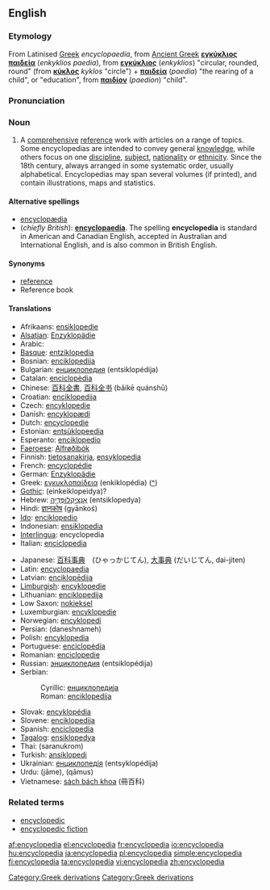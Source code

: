 {{wikipedia}}
==English==
===Etymology===
[[Category:Greek derivations]]
From Latinised [[Greek]] ''encyclopaedia'', from [[Ancient Greek]] 
'''[[εγκύκλιος παιδεία]]''' (''enkyklios paedia''), from '''[[εγκύκλιος]]''' 
(''enkyklios'') "circular, rounded, round" (from '''[[κύκλος]]''' ''kyklos'' "circle") + '''[[παιδεία]]''' (''paedia'') "the rearing of a child", or "education", from '''[[παιδίον]]''' (''paedion'') "child".

===Pronunciation===
{{ipacregion|Canada}} {{ipac|ənˌsaɪkləˈpidiə|en-ca-synth-encyclopedia.ogg|CA synth}}

===Noun===
{{en-noun}}

# A [[comprehensive]] [[reference]] work with articles on a range of topics. Some encyclopedias are intended to convey general [[knowledge]], while others focus on one [[discipline]], [[subject]], [[nationality]] or [[ethnicity]]. Since the 18th century, always arranged in some systematic order, usually alphabetical. Encyclopedias may span several volumes (if printed), and contain illustrations, maps and statistics.

====Alternative spellings====
*[[encyclopædia]]
*(''chiefly British''): '''[[encyclopaedia]]'''. The spelling '''encyclopedia''' is standard in American and Canadian English, accepted in Australian and International English, and is also common in British English.

====Synonyms====
* [[reference]]
* Reference book

====Translations====
{{top}}
*Afrikaans: [[ensiklopedie]]
*[[Alsatian]]: [[Enzyklopädie]]
*Arabic: {{ARchar|[[موسوعة]]}} {{Unicode|(mausú:ʕa)}} {{f}}
*[[Basque]]: [[entziklopedia]]
*Bosnian: [[enciklopedija#Bosnian|enciklopedija]] {{f}}
*Bulgarian: [[енциклопедия]] (entsiklopédija) {{f}}
*Catalan: [[enciclopèdia]]
*Chinese: [[百科全書]], [[百科全书]] (bǎikē quánshū)
*Croatian: [[enciklopedija#Croatian|enciklopedija]] {{f}}
*Czech: [[encyklopedie]]
*Danish: [[encyklopædi]]
*Dutch: [[encyclopedie]] {{m}}
*Estonian: [[entsüklopeedia]]
*Esperanto: [[enciklopedio]]
*[[Faeroese]]: [[Alfrøðibók]]
*Finnish: [[tietosanakirja]], [[ensyklopedia]]
*French: [[encyclopédie]] {{f}}
*German: [[Enzyklopädie]] {{f}}
*Greek: [[εγκυκλοπαίδεια]] (enkiklopédia) ([[:el:εγκυκλοπαδεια|^]])
*[[Gothic]]: (einkeiklopeidya)?
*Hebrew: [[אנציקלופדיה|אֶנְצִיקְלוֹפֶּדְיָה]] (entsiklopedya) {{f}}
*Hindi: [[ज्ञानकोष]] (gyānkoś)
*[[Ido]]: [[enciklopedio]]
*Indonesian: [[ensiklopedia]]
*[[Interlingua]]: encyclopedia
*Italian: [[enciclopedia]] {{f}}
{{mid}}
*Japanese: [[百科事典]]　(ひゃっかじてん), [[大事典]] (だいじてん, dai-jiten)
*Latin: [[encyclopaedia]]
*Latvian: [[enciklopēdija]] {{f}}
*[[Limburgish]]: [[encyklopedie]]
*Lithuanian: [[enciklopedija]] {{f}}
*Low Saxon: [[nokieksel]]
*Luxemburgian: [[encyklopedie]]
*Norwegian: [[encyklopedi]]
*Persian: {{FAchar|[[دانشنامه]]}} (daneshnameh)
*Polish: [[encyklopedia]] {{f}}
*Portuguese: [[enciclopédia]] {{f}}
*Romanian: [[enciclopedie]] {{f}}
*Russian: [[энциклопедия]] (entsiklopédija) {{f}}
*Serbian:
*:Cyrillic: [[енциклопедија#Serbian|енциклопедија]] {{f}}
*:Roman: [[enciklopedija#Serbian|enciklopedija]] {{f}}
*Slovak: [[encyklopédia]]
*Slovene: [[enciklopedija#Slovene|enciklopedija]]
*Spanish: [[enciclopedia]] {{f}}
*[[Tagalog]]: [[ensiklopedya]]
*Thai: {{THchar|[[สารานุกรม]]}} (saranukrom)
*Turkish: [[ansiklopedi]]
*Ukrainian: [[енциклопедія]] (entsyklopédija) {{f}}
*Urdu: {{URchar|[[جامع]]}} (jāme), {{URchar|[[قاموس]]}} (qāmus)
*Vietnamese: [[sách bách khoa]] (冊百科)
{{bottom}}

===Related terms===
*[[encyclopedic]]
*[[encyclopedic fiction]]

[[Category:Greek derivations]]

[[af:encyclopedia]]
[[el:encyclopedia]]
[[fr:encyclopedia]]
[[io:encyclopedia]]
[[hu:encyclopedia]]
[[ja:encyclopedia]]
[[pl:encyclopedia]]
[[simple:encyclopedia]]
[[fi:encyclopedia]]
[[ta:encyclopedia]]
[[vi:encyclopedia]]
[[zh:encyclopedia]]